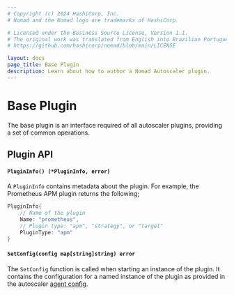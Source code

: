 ```yaml
---
# Copyright (c) 2024 HashiCorp, Inc.
# Nomad and the Nomad logo are trademarks of HashiCorp.

# Licensed under the Business Source License, Version 1.1.
# The original work was translated from English into Brazilian Portuguese.
# https://github.com/hashicorp/nomad/blob/main/LICENSE

layout: docs
page_title: Base Plugin
description: Learn about how to author a Nomad Autoscaler plugin.
---
```


# Base Plugin

The base plugin is an interface required of all autoscaler plugins,
providing a set of common operations.

## Plugin API

#### `PluginInfo() (*PluginInfo, error)`

A `PluginInfo` contains metadata about the plugin. For example,
the Prometheus APM plugin returns the following;

```go
PluginInfo{
    // Name of the plugin
    Name: "prometheus",
    // Plugin type: "apm", "strategy", or "target"
    PluginType: "apm"
}
```

#### `SetConfig(config map[string]string) error`

The `SetConfig` function is called when starting an instance of the plugin. It contains the
configuration for a named instance of the plugin as provided in the autoscaler [agent config][plugin_config].

[plugin_config]: /nomad/tools/autoscaling/agent

